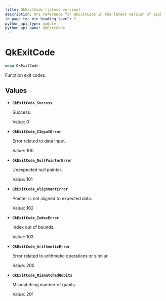 ```yaml
---
title: QkExitCode (latest version)
description: API reference for QkExitCode in the latest version of qiskit-c
in_page_toc_min_heading_level: 2
python_api_type: module
python_api_name: QkExitCode
---
```


# QkExitCode

```c
enum QkExitCode
```

Function exit codes.

## Values

*   **`QkExitCode_Success`**

    Success.

    Value: 0

*   **`QkExitCode_CInputError`**

    Error related to data input.

    Value: 100

*   **`QkExitCode_NullPointerError`**

    Unexpected null pointer.

    Value: 101

*   **`QkExitCode_AlignmentError`**

    Pointer is not aligned to expected data.

    Value: 102

*   **`QkExitCode_IndexError`**

    Index out of bounds.

    Value: 103

*   **`QkExitCode_ArithmeticError`**

    Error related to arithmetic operations or similar.

    Value: 200

*   **`QkExitCode_MismatchedQubits`**

    Mismatching number of qubits.

    Value: 201

